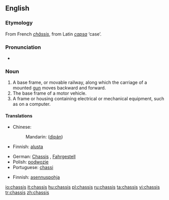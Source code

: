 {{also|Chassis|châssis}}
==English==

===Etymology===
From French ''[[châssis]]'', from Latin ''[[capsa]]'' ‘case’.

===Pronunciation===
* {{IPA|/ˈʃæsi/}}
*: {{rhymes|æsi}}

===Noun===
{{en-noun|chassis}}

# A base frame, or movable railway, along which the carriage of a mounted [[gun]] moves backward and forward.
# The base frame of a motor vehicle.
# A frame or housing containing electrical or mechanical equipment, such as on a computer.

====Translations====
{{trans-top|A base frame, or movable railway}}
{{trans-mid}}
{{trans-bottom}}

{{trans-top|base frame of motor vehicle}}
* Chinese:
*: Mandarin: {{zh-ts|底盤|底盘}} ([[dìpán]])
* Finnish: [[alusta]]
{{trans-mid}}
* German: [[Chassis]] {{n}}, [[Fahrgestell]] {{n}}
* Polish: [[podwozie]] {{n}}
* Portuguese: [[chassi]] {{m}}
{{trans-bottom}}

{{trans-top|A frame or housing containing electrical or mechanical equipment}}
* Finnish: [[asennuspohja]]
{{trans-mid}}
{{trans-bottom}}

[[io:chassis]]
[[it:chassis]]
[[hu:chassis]]
[[pl:chassis]]
[[ru:chassis]]
[[ta:chassis]]
[[vi:chassis]]
[[tr:chassis]]
[[zh:chassis]]